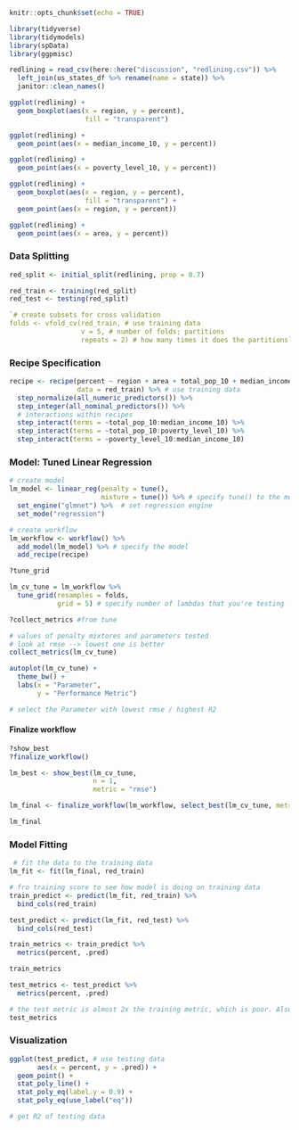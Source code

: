 ```r
knitr::opts_chunk$set(echo = TRUE)

library(tidyverse)
library(tidymodels)
library(spData)
library(ggpmisc)
```

```r
redlining = read_csv(here::here("discussion", "redlining.csv")) %>% 
  left_join(us_states_df %>% rename(name = state)) %>% 
  janitor::clean_names()
```

```r
ggplot(redlining) +
  geom_boxplot(aes(x = region, y = percent), 
                   fill = "transparent")

```

```r
ggplot(redlining) +
  geom_point(aes(x = median_income_10, y = percent))
```

```r
ggplot(redlining) +
  geom_point(aes(x = poverty_level_10, y = percent))

```

```r
ggplot(redlining) +
  geom_boxplot(aes(x = region, y = percent), 
                   fill = "transparent") +
  geom_point(aes(x = region, y = percent))
```

```r
ggplot(redlining) +
  geom_point(aes(x = area, y = percent))
```

### Data Splitting

```r

red_split <- initial_split(redlining, prop = 0.7)

red_train <- training(red_split)
red_test <- testing(red_split)

`# create subsets for cross validation 
folds <- vfold_cv(red_train, # use training data
                  v = 5, # number of folds; partitions
                  repeats = 2) # how many times it does the partitions`
```

### Recipe Specification

```r
recipe <- recipe(percent ~ region + area + total_pop_10 + median_income_10 + poverty_level_10, # variables of interest
                 data = red_train) %>% # use training data 
  step_normalize(all_numeric_predictors()) %>% 
  step_integer(all_nominal_predictors()) %>% 
  # interactions within recipes
  step_interact(terms = ~total_pop_10:median_income_10) %>%
  step_interact(terms = ~total_pop_10:poverty_level_10) %>% 
  step_interact(terms = ~poverty_level_10:median_income_10) 
```

### Model: Tuned Linear Regression

```r
# create model 
lm_model <- linear_reg(penalty = tune(),
                       mixture = tune()) %>% # specify tune() to the model we will apply
  set_engine("glmnet") %>%  # set regression engine
  set_mode("regression")

```

```r
# create workflow 
lm_workflow <- workflow() %>% 
  add_model(lm_model) %>% # specify the model 
  add_recipe(recipe)

```

```r
?tune_grid
```

```r
lm_cv_tune = lm_workflow %>% 
  tune_grid(resamples = folds,
            grid = 5) # specify number of lambdas that you're testing

```

```r
?collect_metrics #from tune
```

```r
# values of penalty mixtores and parameters tested
# look at rmse --> lowest one is better
collect_metrics(lm_cv_tune)
```

```r
autoplot(lm_cv_tune) +
  theme_bw() +
  labs(x = "Parameter",
       y = "Performance Metric")

# select the Parameter with lowest rmse / highest R2
```

#### Finalize workflow

```r
?show_best
?finalize_workflow()
```

```r
lm_best <- show_best(lm_cv_tune, 
                     n = 1,
                     metric = "rmse")

lm_final <- finalize_workflow(lm_workflow, select_best(lm_cv_tune, metric = "rmse"))

lm_final
```

### Model Fitting

```r
 # fit the data to the training data
lm_fit <- fit(lm_final, red_train) 
```

```r
# fro training score to see how model is doing on training data
train_predict <- predict(lm_fit, red_train) %>% 
  bind_cols(red_train)

test_predict <- predict(lm_fit, red_test) %>% 
  bind_cols(red_test)
```

```r
train_metrics <- train_predict %>% 
  metrics(percent, .pred)

train_metrics

test_metrics <- test_predict %>% 
  metrics(percent, .pred)

# the test metric is almost 2x the training metric, which is poor. Also, the r2 of the test is almost 1/2, which is poor.
test_metrics 
```

### Visualization

```r

ggplot(test_predict, # use testing data
       aes(x = percent, y = .pred)) +
  geom_point() +
  stat_poly_line() +
  stat_poly_eq(label.y = 0.9) +
  stat_poly_eq(use_label("eq"))

# get R2 of testing data 

```

